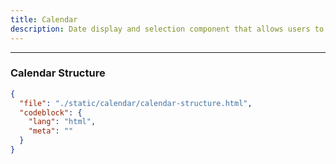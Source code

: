 ```yaml
---
title: Calendar
description: Date display and selection component that allows users to view and pick dates.
---
```


<ComponentPreview src="/calendar/calendar" />

---

### Calendar Structure

```json doc-gen:file
{
  "file": "./static/calendar/calendar-structure.html",
  "codeblock": {
    "lang": "html",
    "meta": ""
  }
}
```